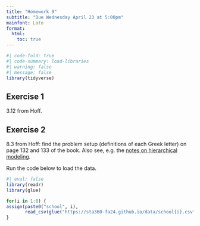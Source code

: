 ```yaml
---
title: "Homework 9"
subtitle: "Due Wednesday April 23 at 5:00pm"
mainfont: Lato
format: 
  html:
    toc: true
---
```


```r
#| code-fold: true
#| code-summary: load-libraries
#| warning: false
#| message: false
library(tidyverse)
```


## Exercise 1

3.12 from Hoff.


## Exercise 2

8.3 from Hoff: find the problem setup (definitions of each Greek letter) on page 132 and 133 of the book. Also see, e.g. the [notes on hierarchical modeling](https://sta360-sp25.github.io/notes/lec15-hierarchical-intro.html).

Run the code below to load the data.

```r
#| eval: false
library(readr)
library(glue)

for(i in 1:8) {
assign(paste0("school", i), 
       read_csv(glue("https://sta360-fa24.github.io/data/school{i}.csv")))
}
```


<!-- hierarchical modeling -->

<!--dynamical systems -->

<!-- stan -->

<!--
open ended q: breast cancer prediction
https://archive.ics.uci.edu/dataset/15/breast+cancer+wisconsin+original -->
